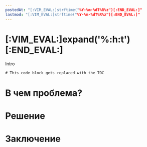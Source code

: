 ```yaml
---
postedAt: "[:VIM_EVAL:]strftime("%Y-%m-%dT%R%z")[:END_EVAL:]"
lastmod: "[:VIM_EVAL:]strftime("%Y-%m-%dT%R%z")[:END_EVAL:]"
---
```

# [:VIM_EVAL:]expand('%:h:t')[:END_EVAL:]

Intro

<div id="toc"/>

```toc
# This code block gets replaced with the TOC
```

# В чем проблема?

# Решение

# Заключение
